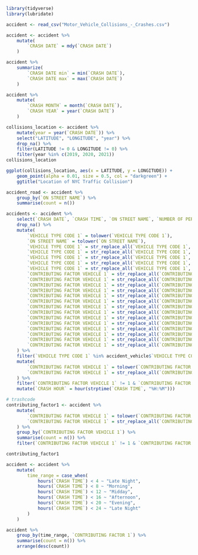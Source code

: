 ```r
library(tidyverse)
library(lubridate)

```

```r

accident <- read_csv("Motor_Vehicle_Collisions_-_Crashes.csv")
```

```r
accident <- accident %>%
    mutate(
        `CRASH DATE` = mdy(`CRASH DATE`)
    )

accident %>%
    summarize(
        `CRASH DATE min` = min(`CRASH DATE`),
        `CRASH DATE max` = max(`CRASH DATE`)
    )

accident %>%
    mutate(
        `CRASH MONTH` = month(`CRASH DATE`),
        `CRASH YEAR` = year(`CRASH DATE`)
    )
```




```r
collisions_location <- accident %>%
    mutate(year = year(`CRASH DATE`)) %>%
    select("LATITUDE", "LONGITUDE", "year") %>%
    drop_na() %>%
    filter(LATITUDE != 0 & LONGITUDE != 0) %>%
    filter(year %in% c(2019, 2020, 2021))
collisions_location
```

```r
ggplot(collisions_location, aes(x = LATITUDE, y = LONGITUDE)) +
    geom_point(alpha = 0.01, size = 0.5, col = "darkgreen") +
    ggtitle("Location of NYC Traffic Collision")
```

```r
accident_road <- accident %>%
    group_by(`ON STREET NAME`) %>%
    summarise(count = n())
```

```r
accidents <- accident %>%
    select(`CRASH DATE`, `CRASH TIME`, `ON STREET NAME`, `NUMBER OF PERSONS INJURED`, `NUMBER OF PERSONS KILLED`, `NUMBER OF PEDESTRIANS INJURED`, `NUMBER OF MOTORIST INJURED`, `CONTRIBUTING FACTOR VEHICLE 1`, `VEHICLE TYPE CODE 1`) %>%
    drop_na() %>%
    mutate(
        `VEHICLE TYPE CODE 1` = tolower(`VEHICLE TYPE CODE 1`),
        `ON STREET NAME` = tolower(`ON STREET NAME`),
        `VEHICLE TYPE CODE 1` = str_replace_all(`VEHICLE TYPE CODE 1`, ".*sedan.*", "sedan"),
        `VEHICLE TYPE CODE 1` = str_replace_all(`VEHICLE TYPE CODE 1`, ".*bus.*", "bus"),
        `VEHICLE TYPE CODE 1` = str_replace_all(`VEHICLE TYPE CODE 1`, ".*wagon.*", "wagon"),
        `VEHICLE TYPE CODE 1` = str_replace_all(`VEHICLE TYPE CODE 1`, ".*truck.*", "truck"),
        `VEHICLE TYPE CODE 1` = str_replace_all(`VEHICLE TYPE CODE 1`, ".*bicycle.*", "bike"),
        `CONTRIBUTING FACTOR VEHICLE 1` = str_replace_all(`CONTRIBUTING FACTOR VEHICLE 1`, ".*cell phone.*", "electronic devices"),
        `CONTRIBUTING FACTOR VEHICLE 1` = str_replace_all(`CONTRIBUTING FACTOR VEHICLE 1`, ".*electronic.*", "electronic devices"),
        `CONTRIBUTING FACTOR VEHICLE 1` = str_replace_all(`CONTRIBUTING FACTOR VEHICLE 1`, ".*headphone.*", "electronic devices"),
        `CONTRIBUTING FACTOR VEHICLE 1` = str_replace_all(`CONTRIBUTING FACTOR VEHICLE 1`, ".*navigation device.*", "electronic devices"),
        `CONTRIBUTING FACTOR VEHICLE 1` = str_replace_all(`CONTRIBUTING FACTOR VEHICLE 1`, ".*texting.*", "electronic devices"),
        `CONTRIBUTING FACTOR VEHICLE 1` = str_replace_all(`CONTRIBUTING FACTOR VEHICLE 1`, ".*fatigue.*", "fatigue"),
        `CONTRIBUTING FACTOR VEHICLE 1` = str_replace_all(`CONTRIBUTING FACTOR VEHICLE 1`, ".*sleep.*", "fatigue"),
        `CONTRIBUTING FACTOR VEHICLE 1` = str_replace_all(`CONTRIBUTING FACTOR VEHICLE 1`, ".*vihecle vendalism.*", "vihecle defection"),
        `CONTRIBUTING FACTOR VEHICLE 1` = str_replace_all(`CONTRIBUTING FACTOR VEHICLE 1`, ".*windshield inadequate.*", "vihecle defection"),
        `CONTRIBUTING FACTOR VEHICLE 1` = str_replace_all(`CONTRIBUTING FACTOR VEHICLE 1`, ".*tire failure/inadequate.*", "vihecle defection"),
        `CONTRIBUTING FACTOR VEHICLE 1` = str_replace_all(`CONTRIBUTING FACTOR VEHICLE 1`, ".*tinted windows.*", "vihecle defection"),
        `CONTRIBUTING FACTOR VEHICLE 1` = str_replace_all(`CONTRIBUTING FACTOR VEHICLE 1`, ".*headlights defective.*", "vihecle defection"),
        `CONTRIBUTING FACTOR VEHICLE 1` = str_replace_all(`CONTRIBUTING FACTOR VEHICLE 1`, ".*brakes defective.*", "vihecle defection"),
        `CONTRIBUTING FACTOR VEHICLE 1` = str_replace_all(`CONTRIBUTING FACTOR VEHICLE 1`, ".*accelerator defective.*", "vihecle defection")
    ) %>%
    filter(`VEHICLE TYPE CODE 1` %in% accident_vehicle$`VEHICLE TYPE CODE 1`) %>%
    mutate(
        `CONTRIBUTING FACTOR VEHICLE 1` = tolower(`CONTRIBUTING FACTOR VEHICLE 1`),
        `CONTRIBUTING FACTOR VEHICLE 1` = str_replace_all(`CONTRIBUTING FACTOR VEHICLE 1`, "illness*", "illness")
    ) %>%
    filter(`CONTRIBUTING FACTOR VEHICLE 1` != 1 & `CONTRIBUTING FACTOR VEHICLE 1` != 80 & `CONTRIBUTING FACTOR VEHICLE 1` != "unspecified") %>%
    mutate(`CRASH HOUR` = hour(strptime(`CRASH TIME`, "%H:%M")))
```


```r
# trashcode
contributing_factor1 <- accident %>%
    mutate(
        `CONTRIBUTING FACTOR VEHICLE 1` = tolower(`CONTRIBUTING FACTOR VEHICLE 1`),
        `CONTRIBUTING FACTOR VEHICLE 1` = str_replace_all(`CONTRIBUTING FACTOR VEHICLE 1`, "illness*", "illness")
    ) %>%
    group_by(`CONTRIBUTING FACTOR VEHICLE 1`) %>%
    summarise(count = n()) %>%
    filter(`CONTRIBUTING FACTOR VEHICLE 1` != 1 & `CONTRIBUTING FACTOR VEHICLE 1` != 80 & `CONTRIBUTING FACTOR VEHICLE 1` != "unspecified")

contributing_factor1
```


```r

accident <- accident %>%
    mutate(
        time_range = case_when(
            hours(`CRASH TIME`) < 4 ~ "Late Night",
            hours(`CRASH TIME`) < 8 ~ "Morning",
            hours(`CRASH TIME`) < 12 ~ "Midday",
            hours(`CRASH TIME`) < 16 ~ "Afternoon",
            hours(`CRASH TIME`) < 20 ~ "Evening",
            hours(`CRASH TIME`) < 24 ~ "Late Night"
        )
    )
```

```r

accident %>%
    group_by(time_range, `CONTRIBUTING FACTOR 1`) %>%
    summarise(count = n()) %>%
    arrange(desc(count))

```